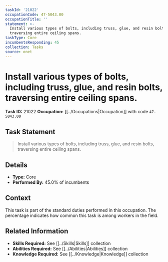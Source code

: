 ```yaml
---
taskId: '21022'
occupationCode: 47-5043.00
occupationTitle: ''
statement: >-
  Install various types of bolts, including truss, glue, and resin bolts,
  traversing entire ceiling spans.
taskType: Core
incumbentsResponding: 45
collection: Tasks
source: onet
---
```

# Install various types of bolts, including truss, glue, and resin bolts, traversing entire ceiling spans.

**Task ID:** 21022
**Occupation:** [[../Occupations|Occupation]] with code `47-5043.00`

## Task Statement

> Install various types of bolts, including truss, glue, and resin bolts, traversing entire ceiling spans.

## Details

- **Type:** Core
- **Performed By:** 45.0% of incumbents

## Context

This task is part of the standard duties performed in this occupation. The percentage indicates how common this task is among workers in the field.

## Related Information

- **Skills Required:** See [[../Skills|Skills]] collection
- **Abilities Required:** See [[../Abilities|Abilities]] collection
- **Knowledge Required:** See [[../Knowledge|Knowledge]] collection
